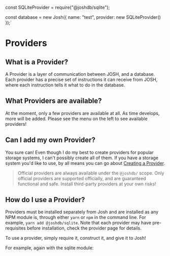 
const SQLiteProvider = require("@joshdb/sqlite");

const database = new Josh({
name: "test",
provider: new SQLiteProvider()
});`

# Providers

## What is a Provider?

A Provider is a layer of communication between JOSH, and a database. Each provider has a precise set of instructions it can receive from JOSH, where each instruction tells it what to do in the database.

## What Providers are available?

At the moment, only a few providers are available at all. As time develops, more will be added. Please see the menu on the left to see available providers!

## Can I add my own Provider?

You sure can! Even though I do my best to create providers for popular storage systems, I can't possibly create all of them. If you have a storage system you'd like to use, by all means you can go about [Creating a Provider](../development/creating-a-provider.md).

> Official providers are always available under the `@joshdb/` scope. Only official providers are supported officially, and are guaranteed functional and safe. Install third-party providers at your own risks!

## How do I use a Provider?

Providers must be installed separately from Josh and are installed as any NPM module is, through either `yarn` or `npm` in the command line. For example, `yarn add @joshdb/sqlite`. Note that each provider may have pre-requisites before installation, check the provider page for details.

To use a provider, simply require it, construct it, and give it to Josh!

For example, again with the sqlite module:

<CodeBlock lang='js' code={sqliteExampleCode} />
